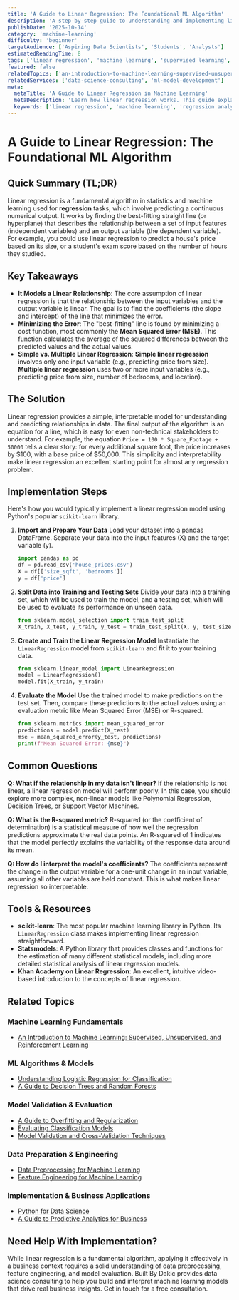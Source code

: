 ```yaml
---
title: 'A Guide to Linear Regression: The Foundational ML Algorithm'
description: 'A step-by-step guide to understanding and implementing linear regression, a foundational supervised learning algorithm for predicting continuous values.'
publishDate: '2025-10-14'
category: 'machine-learning'
difficulty: 'beginner'
targetAudience: ['Aspiring Data Scientists', 'Students', 'Analysts']
estimatedReadingTime: 8
tags: ['linear regression', 'machine learning', 'supervised learning', 'statistics']
featured: false
relatedTopics: ['an-introduction-to-machine-learning-supervised-unsupervised-and-reinforcement-learning', 'understanding-logistic-regression-for-classification', 'a-guide-to-decision-trees-and-random-forests', 'a-guide-to-overfitting-and-regularization', 'evaluating-classification-models', 'model-validation-and-cross-validation-techniques', 'data-preprocessing-for-machine-learning', 'feature-engineering-for-machine-learning', 'python-for-data-science', 'a-guide-to-predictive-analytics-for-business']
relatedServices: ['data-science-consulting', 'ml-model-development']
meta:
  metaTitle: 'A Guide to Linear Regression in Machine Learning'
  metaDescription: 'Learn how linear regression works. This guide explains the foundational machine learning algorithm for predicting continuous values, from the basics to implementation.'
  keywords: ['linear regression', 'machine learning', 'regression analysis', 'supervised learning']
---
```


# A Guide to Linear Regression: The Foundational ML Algorithm

## Quick Summary (TL;DR)

Linear regression is a fundamental algorithm in statistics and machine learning used for **regression** tasks, which involve predicting a continuous numerical output. It works by finding the best-fitting straight line (or hyperplane) that describes the relationship between a set of input features (independent variables) and an output variable (the dependent variable). For example, you could use linear regression to predict a house's price based on its size, or a student's exam score based on the number of hours they studied.

## Key Takeaways

- **It Models a Linear Relationship**: The core assumption of linear regression is that the relationship between the input variables and the output variable is linear. The goal is to find the coefficients (the slope and intercept) of the line that minimizes the error.
- **Minimizing the Error**: The "best-fitting" line is found by minimizing a cost function, most commonly the **Mean Squared Error (MSE)**. This function calculates the average of the squared differences between the predicted values and the actual values.
- **Simple vs. Multiple Linear Regression**: **Simple linear regression** involves only one input variable (e.g., predicting price from size). **Multiple linear regression** uses two or more input variables (e.g., predicting price from size, number of bedrooms, and location).

## The Solution

Linear regression provides a simple, interpretable model for understanding and predicting relationships in data. The final output of the algorithm is an equation for a line, which is easy for even non-technical stakeholders to understand. For example, the equation `Price = 100 * Square_Footage + 50000` tells a clear story: for every additional square foot, the price increases by $100, with a base price of $50,000. This simplicity and interpretability make linear regression an excellent starting point for almost any regression problem.

## Implementation Steps

Here's how you would typically implement a linear regression model using Python's popular `scikit-learn` library.

1.  **Import and Prepare Your Data**
    Load your dataset into a pandas DataFrame. Separate your data into the input features (X) and the target variable (y).

    ```python
    import pandas as pd
    df = pd.read_csv('house_prices.csv')
    X = df[['size_sqft', 'bedrooms']]
    y = df['price']
    ```

2.  **Split Data into Training and Testing Sets**
    Divide your data into a training set, which will be used to train the model, and a testing set, which will be used to evaluate its performance on unseen data.

    ```python
    from sklearn.model_selection import train_test_split
    X_train, X_test, y_train, y_test = train_test_split(X, y, test_size=0.2, random_state=42)
    ```

3.  **Create and Train the Linear Regression Model**
    Instantiate the `LinearRegression` model from `scikit-learn` and fit it to your training data.

    ```python
    from sklearn.linear_model import LinearRegression
    model = LinearRegression()
    model.fit(X_train, y_train)
    ```

4.  **Evaluate the Model**
    Use the trained model to make predictions on the test set. Then, compare these predictions to the actual values using an evaluation metric like Mean Squared Error (MSE) or R-squared.

    ```python
    from sklearn.metrics import mean_squared_error
    predictions = model.predict(X_test)
    mse = mean_squared_error(y_test, predictions)
    print(f"Mean Squared Error: {mse}")
    ```

## Common Questions

**Q: What if the relationship in my data isn't linear?**
If the relationship is not linear, a linear regression model will perform poorly. In this case, you should explore more complex, non-linear models like Polynomial Regression, Decision Trees, or Support Vector Machines.

**Q: What is the R-squared metric?**
R-squared (or the coefficient of determination) is a statistical measure of how well the regression predictions approximate the real data points. An R-squared of 1 indicates that the model perfectly explains the variability of the response data around its mean.

**Q: How do I interpret the model's coefficients?**
The coefficients represent the change in the output variable for a one-unit change in an input variable, assuming all other variables are held constant. This is what makes linear regression so interpretable.

## Tools & Resources

- **scikit-learn**: The most popular machine learning library in Python. Its `LinearRegression` class makes implementing linear regression straightforward.
- **Statsmodels**: A Python library that provides classes and functions for the estimation of many different statistical models, including more detailed statistical analysis of linear regression models.
- **Khan Academy on Linear Regression**: An excellent, intuitive video-based introduction to the concepts of linear regression.

## Related Topics

### Machine Learning Fundamentals
- [An Introduction to Machine Learning: Supervised, Unsupervised, and Reinforcement Learning](/category/machine-learning/an-introduction-to-machine-learning-supervised-unsupervised-and-reinforcement-learning)

### ML Algorithms & Models
- [Understanding Logistic Regression for Classification](/category/machine-learning/understanding-logistic-regression-for-classification)
- [A Guide to Decision Trees and Random Forests](/category/machine-learning/a-guide-to-decision-trees-and-random-forests)

### Model Validation & Evaluation
- [A Guide to Overfitting and Regularization](/category/machine-learning/a-guide-to-overfitting-and-regularization)
- [Evaluating Classification Models](/category/machine-learning/evaluating-classification-models)
- [Model Validation and Cross-Validation Techniques](/category/machine-learning/model-validation-and-cross-validation-techniques)

### Data Preparation & Engineering
- [Data Preprocessing for Machine Learning](/category/machine-learning/data-preprocessing-for-machine-learning)
- [Feature Engineering for Machine Learning](/category/machine-learning/feature-engineering-for-machine-learning)

### Implementation & Business Applications
- [Python for Data Science](/category/machine-learning/python-for-data-science)
- [A Guide to Predictive Analytics for Business](/category/machine-learning/a-guide-to-predictive-analytics-for-business)

## Need Help With Implementation?

While linear regression is a fundamental algorithm, applying it effectively in a business context requires a solid understanding of data preprocessing, feature engineering, and model evaluation. Built By Dakic provides data science consulting to help you build and interpret machine learning models that drive real business insights. Get in touch for a free consultation.
